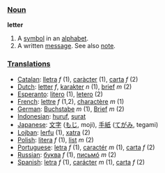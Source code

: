 ===[[Noun]]===

'''letter'''

# A [[symbol]] in an [[alphabet]].
# A written [[message]]. See also [[note]].

===[[Translations]]===
*[[Catalan]]: [[lletra]] ''f'' (1), [[caràcter]] (1), [[carta]] ''f'' (2)
*[[Dutch]]: [[letter]] ''f'', [[karakter]] ''n'' (1), [[brief]] ''m'' (2)
*[[Esperanto]]: [[litero]] (1), [[letero]] (2)
*[[French]]: [[lettre]] ''f'' (1,2), [[charactère]] ''m'' (1)
*[[German]]: [[Buchstabe]] ''m'' (1), [[Brief]] ''m'' (2)
*[[Indonesian]]: [[huruf]], [[surat]]
*[[Japanese]]: [[文字]] ([[もじ]], moji), [[手紙]] ([[てがみ]], tegami)
*[[Lojban]]: [[lerfu]] (1), [[xatra]] (2)
*[[Polish]]: [[litera]] ''f'' (1), [[list]] ''m'' (2)
*[[Portuguese]]: [[letra]] ''f'' (1), [[caractér]] ''m'' (1), [[carta]] ''f'' (2)
*[[Russian]]: [[буква]] ''f'' (1), [[письмó]] ''m'' (2)
*[[Spanish]]: [[letra]] ''f'' (1), [[carácter]] ''m'' (1), [[carta]] ''f'' (2)